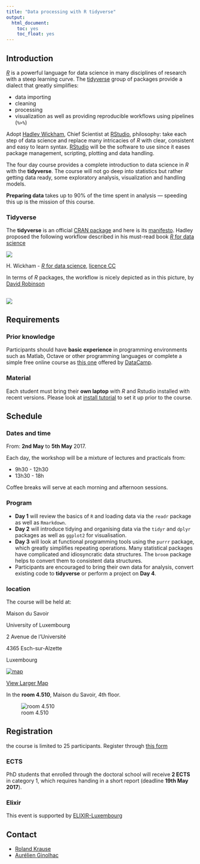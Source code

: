 ```yaml
---
title: "Data processing with R tidyverse"
output: 
  html_document: 
    toc: yes
    toc_float: yes
---
```


## Introduction

[_R_](https://cran.r-project.org/) is a powerful language for data science in many disciplines of research with a steep learning curve. 
The [tidyverse](http://tidyverse.org/) group of packages provide a dialect that greatly simplifies:

- data importing
- cleaning
- processing
- visualization as well as providing reproducible workflows using pipelines (`%>%`)

Adopt [Hadley Wickham](http://hadley.nz/), Chief Scientist at [RStudio](https://www.rstudio.com/products/RStudio/), philosophy: take each step of data science and  replace many intricacies of _R_ with clear, consistent and easy to learn syntax.
[RStudio](https://www.rstudio.com/products/RStudio/) will be the software to use since it eases package management, scripting, plotting and data handling.

The four day course provides a complete introduction to data science in _R_ with the **tidyverse**. 
The course will not go deep into statistics but rather getting data ready, some exploratory analysis, visualization and handling models. 

**Preparing data** takes up to 90% of the time spent in analysis — speeding this up is the mission of this course.

### Tidyverse

The **tidyverse** is an official [CRAN package](https://cran.r-project.org/package=tidyverse) and here is its [manifesto](http://tidyverse.tidyverse.org/articles/manifesto.html). 
Hadley proposed the following workflow described in his must-read book [_R_ for data science](http://r4ds.had.co.nz/)

![](https://raw.githubusercontent.com/LSRU/r_workshop/gh-pages/img/data-science-explore.png)

H. Wickham - [_R_ for data science](http://r4ds.had.co.nz/introduction-1.html), [licence CC](http://creativecommons.org/licenses/by-nc-nd/3.0/us/)

In terms of _R_ packages, the workflow is nicely depicted as in this
picture, by [David Robinson](http://varianceexplained.org/)

![](https://raw.githubusercontent.com/LSRU/r_workshop/gh-pages/img/drob_r_pipeline_450.png)
---

## Requirements


### Prior knowledge

Participants should have **basic experience** in programming environments such as Matlab, Octave or other programming languages
or complete a simple free online course as [this one](https://www.datacamp.com/courses/free-introduction-to-r) offered by [DataCamp](https://www.datacamp.com/).


### Material

Each student must bring their **own laptop** with _R_ and Rstudio installed with recent versions. Please look at [install tutorial](install_tutorial.html) to set it up prior to the course.

## Schedule


### Dates and time

From: **2nd May** to **5th May** 2017.


Each day, the workshop will be a mixture of lectures and practicals from:

- 9h30 - 12h30
- 13h30 - 18h

Coffee breaks will serve at each morning and afternoon sessions.

### Program

- **Day 1** will review the basics of `R` and loading data via the `readr` package as well as `Rmarkdown`. 
-	**Day 2** will introduce tidying and organising data via the `tidyr` and `dplyr` packages as well as `ggplot2` for visualisation. 
-	**Day 3** will look at functional programming tools using the `purrr` package, which greatly simplifies repeating operations. 
Many statistical packages have complicated and idiosyncratic data structures. The `broom` package helps to convert them to consistent data structures. 
-	Participants are encouraged to bring their own data for analysis, convert existing code to **tidyverse** or perform a project on **Day 4**.





### location

The course will be held at:

Maison du Savoir

University of Luxembourg

2 Avenue de l'Université

4365 Esch-sur-Alzette

Luxembourg

[![map](https://cdn.rawgit.com/LSRU/tv_course/41ec0fb4b529fd1e85129d27eae333c1cea90e69/docs/img/map.png)](http://www.openstreetmap.org/export/embed.html?bbox=5.94385027885437%2C49.501322159629254%2C5.95434308052063%2C49.507488126641405&amp;layer=mapnik&amp;marker=49.504405240266465%2C5.9490966796875)

[View Larger Map](https://www.openstreetmap.org/?mlat=49.50441&amp;mlon=5.94910#map=17/49.50441/5.94910)


In the **room 4.510**, Maison du Savoir, 4th floor.

![room 4.510](https://cdn.rawgit.com/LSRU/tv_course/41ec0fb4b529fd1e85129d27eae333c1cea90e69/docs/img/room_4510.png)

## Registration

the course is limited to 25 participants. Register through [this form](https://goo.gl/forms/KVq5ek5PcStkrAK92)


### ECTS

PhD students that enrolled through the doctoral school will receive **2 ECTS** in category 1, 
which requires handing in a short report (deadline **19th May 2017**).


### Elixir

This event is supported by [ELIXIR-Luxembourg]( http://elixir-luxembourg.org/data-processing-r-tidyverse)

## Contact

- [Roland Krause](mailto:roland.krause@elixir-luxembourg.org)
- [Aurélien Ginolhac](mailto:aurelien.ginolhac@uni.lu)
